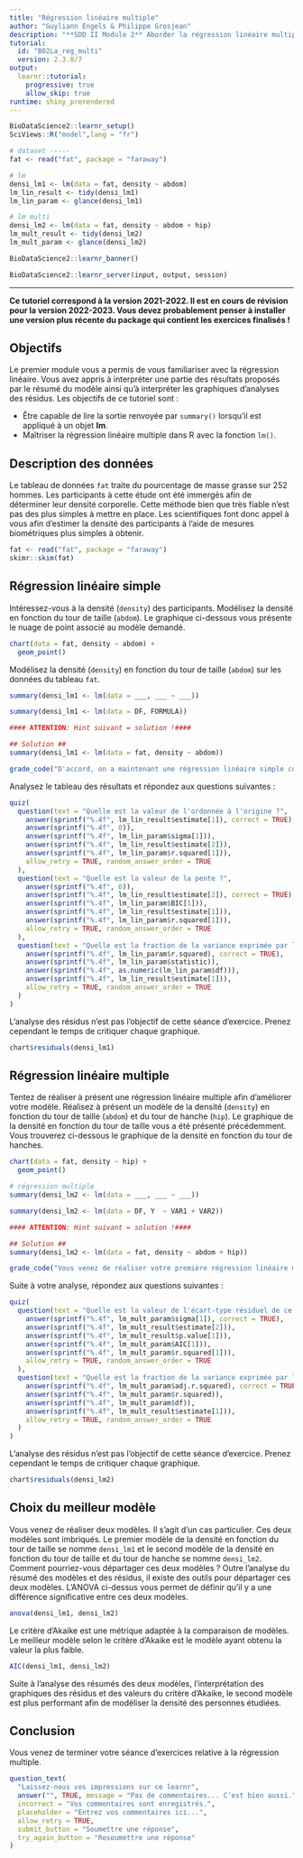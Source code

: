 ```yaml
---
title: "Régression linéaire multiple"
author: "Guyliann Engels & Philippe Grosjean"
description: "**SDD II Module 2** Aborder la régression linéaire multiple dans R."
tutorial:
  id: "B02La_reg_multi"
  version: 2.3.0/7
output: 
  learnr::tutorial:
    progressive: true
    allow_skip: true
runtime: shiny_prerendered
---
```


```r
BioDataScience2::learnr_setup()
SciViews::R("model",lang = "fr")

# dataset -----
fat <- read("fat", package = "faraway")

# lm
densi_lm1 <- lm(data = fat, density ~ abdom)
lm_lin_result <- tidy(densi_lm1)
lm_lin_param <- glance(densi_lm1)

# lm multi
densi_lm2 <- lm(data = fat, density ~ abdom + hip)
lm_mult_result <- tidy(densi_lm2)
lm_mult_param <- glance(densi_lm2)
```

```r
BioDataScience2::learnr_banner()
```

```r
BioDataScience2::learnr_server(input, output, session)
```

------------------------------------------------------------------------

**Ce tutoriel correspond à la version 2021-2022. Il est en cours de révision pour la version 2022-2023. Vous devez probablement penser à installer une version plus récente du package qui contient les exercices finalisés !**

## Objectifs

Le premier module vous a permis de vous familiariser avec la régression linéaire. Vous avez appris à interpréter une partie des résultats proposés par le résumé du modèle ainsi qu'à interpréter les graphiques d'analyses des résidus. Les objectifs de ce tutoriel sont :

-   Être capable de lire la sortie renvoyée par `summary()` lorsqu'il est appliqué à un objet **lm**.
-   Maîtriser la régression linéaire multiple dans R avec la fonction `lm()`.

## Description des données

Le tableau de données `fat` traite du pourcentage de masse grasse sur 252 hommes. Les participants à cette étude ont été immergés afin de déterminer leur densité corporelle. Cette méthode bien que très fiable n'est pas des plus simples à mettre en place. Les scientifiques font donc appel à vous afin d'estimer la densité des participants à l'aide de mesures biométriques plus simples à obtenir.

```r
fat <- read("fat", package = "faraway")
skimr::skim(fat)
```

## Régression linéaire simple

Intéressez-vous à la densité (`density`) des participants. Modélisez la densité en fonction du tour de taille (`abdom`). Le graphique ci-dessous vous présente le nuage de point associé au modèle demandé.

```r
chart(data = fat, density ~ abdom) +
  geom_point() 
```

Modélisez la densité (`density`) en fonction du tour de taille (`abdom`) sur les données du tableau `fat`.

```r
summary(densi_lm1 <- lm(data = ___, ___ ~ ___))
```

```r
summary(densi_lm1 <- lm(data = DF, FORMULA))

#### ATTENTION: Hint suivant = solution !####
```

```r
## Solution ##
summary(densi_lm1 <- lm(data = fat, density ~ abdom))
```

```r
grade_code("D'accord, on a maintenant une régression linéaire simple comme point de départ.")
```

Analysez le tableau des résultats et répondez aux questions suivantes :

```r
quiz(
  question(text = "Quelle est la valeur de l'ordonnée à l'origine ?",
    answer(sprintf("%.4f", lm_lin_result$estimate[1]), correct = TRUE),
    answer(sprintf("%.4f", 0)),
    answer(sprintf("%.4f", lm_lin_param$sigma[1])),
    answer(sprintf("%.4f", lm_lin_result$estimate[2])),
    answer(sprintf("%.4f", lm_lin_param$r.squared[1])),
    allow_retry = TRUE, random_answer_order = TRUE
  ),
  question(text = "Quelle est la valeur de la pente ?",
    answer(sprintf("%.4f", 0)),
    answer(sprintf("%.4f", lm_lin_result$estimate[2]), correct = TRUE),
    answer(sprintf("%.4f", lm_lin_param$BIC[1])),
    answer(sprintf("%.4f", lm_lin_result$estimate[1])),
    answer(sprintf("%.4f", lm_lin_param$r.squared[1])),
    allow_retry = TRUE, random_answer_order = TRUE
  ),
  question(text = "Quelle est la fraction de la variance exprimée par la régression linéaire ?",
    answer(sprintf("%.4f", lm_lin_param$r.squared), correct = TRUE),
    answer(sprintf("%.4f", lm_lin_param$statistic)),
    answer(sprintf("%.4f", as.numeric(lm_lin_param$df))),
    answer(sprintf("%.4f", lm_lin_result$estimate[1])),
    allow_retry = TRUE, random_answer_order = TRUE
  )
)
```

L'analyse des résidus n'est pas l'objectif de cette séance d'exercice. Prenez cependant le temps de critiquer chaque graphique.

```r
chart$residuals(densi_lm1)
```

## Régression linéaire multiple

Tentez de réaliser à présent une régression linéaire multiple afin d'améliorer votre modèle. Réalisez à présent un modèle de la densité (`density`) en fonction du tour de taille (`abdom`) et du tour de hanche (`hip`). Le graphique de la densité en fonction du tour de taille vous a été présenté précédemment. Vous trouverez ci-dessous le graphique de la densité en fonction du tour de hanches.

```r
chart(data = fat, density ~ hip) +
  geom_point()
```

```r
# régression multiple 
summary(densi_lm2 <- lm(data = ___, ___ ~ ___))
```

```r
summary(densi_lm2 <- lm(data = DF, Y  ~ VAR1 + VAR2))

#### ATTENTION: Hint suivant = solution !####
```

```r
## Solution ## 
summary(densi_lm2 <- lm(data = fat, density ~ abdom + hip))
```

```r
grade_code("Vous venez de réaliser votre première régression linéaire multiple. Elles n'auront bientôt plus de secrets pour vous !")
```

Suite à votre analyse, répondez aux questions suivantes :

```r
quiz(
  question(text = "Quelle est la valeur de l'écart-type résiduel de ce modèle ?",
    answer(sprintf("%.4f", lm_mult_param$sigma[1]), correct = TRUE),
    answer(sprintf("%.4f", lm_mult_result$estimate[2])),
    answer(sprintf("%.4f", lm_mult_result$p.value[1])),
    answer(sprintf("%.4f", lm_mult_param$AIC[1])),
    answer(sprintf("%.4f", lm_mult_param$r.squared[1])),
    allow_retry = TRUE, random_answer_order = TRUE
  ),
  question(text = "Quelle est la fraction de la variance exprimée par la régression linéaire ?",
    answer(sprintf("%.4f", lm_mult_param$adj.r.squared), correct = TRUE),
    answer(sprintf("%.4f", lm_mult_param$r.squared)),
    answer(sprintf("%.4f", lm_mult_param$df)),
    answer(sprintf("%.4f", lm_mult_result$estimate[1])),
    allow_retry = TRUE, random_answer_order = TRUE
  )
)
```

L'analyse des résidus n'est pas l'objectif de cette séance d'exercice. Prenez cependant le temps de critiquer chaque graphique.

```r
chart$residuals(densi_lm2)
```

## Choix du meilleur modèle

Vous venez de réaliser deux modèles. Il s'agit d'un cas particulier. Ces deux modèles sont imbriqués. Le premier modèle de la densité en fonction du tour de taille se nomme `densi_lm1` et le second modèle de la densité en fonction du tour de taille et du tour de hanche se nomme `densi_lm2`. Comment pourriez-vous départager ces deux modèles ? Outre l'analyse du résumé des modèles et des résidus, il existe des outils pour départager ces deux modèles. L'ANOVA ci-dessus vous permet de définir qu'il y a une différence significative entre ces deux modèles.

```r
anova(densi_lm1, densi_lm2)
```

Le critère d'Akaike est une métrique adaptée à la comparaison de modèles. Le meilleur modèle selon le critère d'Akaike est le modèle ayant obtenu la valeur la plus faible.

```r
AIC(densi_lm1, densi_lm2)
```

Suite à l'analyse des résumés des deux modèles, l'interprétation des graphiques des résidus et des valeurs du critère d'Akaike, le second modèle est plus performant afin de modéliser la densité des personnes étudiées.

## Conclusion

Vous venez de terminer votre séance d'exercices relative à la régression multiple.

```r
question_text(
  "Laissez-nous vos impressions sur ce learnr",
  answer("", TRUE, message = "Pas de commentaires... C'est bien aussi."),
  incorrect = "Vos commentaires sont enregistrés.",
  placeholder = "Entrez vos commentaires ici...",
  allow_retry = TRUE,
  submit_button = "Soumettre une réponse", 
  try_again_button = "Resoumettre une réponse"
)
```
